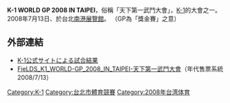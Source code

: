 {{Orphan|time=2016-12-17T11:03:41+00:00}}

'''K-1 WORLD GP 2008 IN TAIPEI'''，俗稱「天下第一武鬥大會」，[[K-1|K-1]]的大會之一。2008年7月13日、於台北[[南港展覽館|南港展覽館]]。
（GP為「獎金賽」之意）

== 外部連結 ==
* [https://web.archive.org/web/20080912160026/http://www.k-1.co.jp/database/20080713rslt.html K-1公式サイトによる試合結果]
* [https://web.archive.org/web/20081204083037/http://www.ticket.com.tw/dm.asp?P1=0000008676 FieLDS_K1_WORLD-GP_2008_IN_TAIPEI-天下第一武鬥大會]（年代售票系統 2008/7/13）

{{Taiwan-sport-stub}}
[[Category:K-1|Category:K-1]]
[[Category:台北市體育競賽|Category:台北市體育競賽]]
[[Category:2008年台湾体育|Category:2008年台湾体育]]